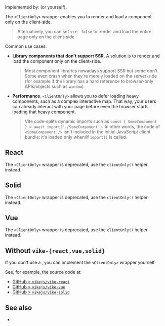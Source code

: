 
Implemented by: <UiFrameworkExtension /> (or <Link href="#without-vike-react-vue-solid">yourself</Link>).

The `<ClientOnly>` wrapper enables you to render and load a component only on the client-side.

> Alternatively, you can set <Link href="/ssr">`ssr: false`</Link> to render and load the entire page only on the client-side.

Common use cases:

 - **Library components that don't support SSR**. A solution is to render and load the component only on the client-side.
   > Most component libraries nowadays support SSR but some don't. Some even crash when they're merely loaded on the server-side (for example if the library has a hard reference to browser-only APIs/objects such as `window`).
 - **Performance**. `<ClientOnly>` allows you to defer loading heavy components, such as a complex interactive map. That way, your users can already interact with your page before even the browser starts loading that heavy component.
   > Vite code-splits dynamic imports such as `const { SomeComponent } = await import('./SomeComponent')`. In other words, the code of `<SomeComponent />` isn't included in the initial JavaScript client bundle: it's loaded only when/if `import()` is called.


## React

<Warning>The `<ClientOnly>` wrapper is deprecated, use <Link href="/clientOnly#react">the `clientOnly()` helper</Link> instead.</Warning>

<ClientOnlyCommon packageName="vike-react" />

## Solid

<Warning>The `<ClientOnly>` wrapper is deprecated, use <Link href="/clientOnly#solid">the `clientOnly()` helper</Link> instead.</Warning>

<ClientOnlyCommon packageName="vike-solid" />

## Vue

<Warning>The `<ClientOnly>` wrapper is deprecated, use <Link href="/clientOnly#vue">the `clientOnly()` helper</Link> instead.</Warning>

<ClientOnlyCommon packageName="vike-vue" />

## Without `vike-{react,vue,solid}`

If you don't use a <UiFrameworkExtension />, you can implement the `<ClientOnly>` wrapper yourself.

See, for example, the source code at:
 - [GitHub > `vikejs/vike-react`](https://github.com/vikejs/vike-react)
 - [GitHub > `vikejs/vike-vue`](https://github.com/vikejs/vike-vue)
 - [GitHub > `vikejs/vike-solid`](https://github.com/vikejs/vike-solid)


## See also

- <Link href="/clientOnly" />
